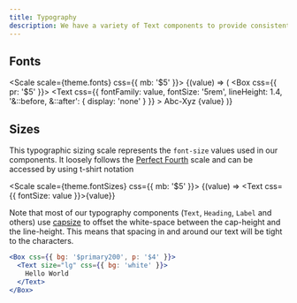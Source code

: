```yaml
---
title: Typography
description: We have a variety of Text components to provide consistent typography throughout the application. You can read more about those specific font styles in the Text Component documentation.
---
```


## Fonts

<Scale scale={theme.fonts} css={{ mb: '$5' }}>
  {(value) => (
    <Box css={{ pr: '$5' }}>
      <Text
        css={{
          fontFamily: value,
          fontSize: '5rem',
          lineHeight: 1.4,
          '&::before, &::after': { display: 'none' }
        }}
      >
        Abc-Xyz
      </Text>
      <Text size="lg">{value}</Text>
    </Box>
  )}
</Scale>

## Sizes

This typographic sizing scale represents the `font-size` values used in our components. It loosely follows the [Perfect Fourth](https://type-scale.com/?scale=1.333&font=Inter) scale and can be accessed by using t-shirt notation

<Scale scale={theme.fontSizes} css={{ mb: '$5' }}>
  {(value) => <Text css={{ fontSize: value }}>{value}</Text>}
</Scale>

Note that most of our typography components (`Text`, `Heading`, `Label` and others) use [capsize](https://seek-oss.github.io/capsize/) to offset the white-space between the cap-height and the line-height. This means that spacing in and around our text will be tight to the characters.

```jsx preview
<Box css={{ bg: '$primary200', p: '$4' }}>
  <Text size="lg" css={{ bg: 'white' }}>
    Hello World
  </Text>
</Box>
```
